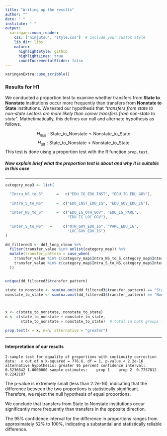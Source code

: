 ```yaml
---
title: "Writing up the results"
author: ""
date: " "
institute: " "
output:
  xaringan::moon_reader:
    css: ["ninjutsu", "style.css"]  # include your custom style
    lib_dir: libs
    nature:
      highlightStyle: github
      highlightLines: true
      countIncrementalSlides: false
---
```


```r
xaringanExtra::use_scribble()
```


### Results for H1

We conducted a proportion test to examine whether transfers from **State to Nonstate** institutions occur more frequently than transfers from **Nonstate to State** institutions.
We tested our hypothesis that *"transfers from state to non-state sectors are more likely than career transfers from non-state to state"*. Mathetimatically, this defines our null and alternate hypothesis as follows. 

$$H_{null}  : \text{State_to_Nonstate} \leq  \text{Nonstate_to_State}$$
$$H_{alt}  : \text{State_to_Nonstate} >  \text{Nonstate_to_State}$$
This test is done uisng a proportion test with the R function `prop.test`. 


##### Now explain brief what the proportion test is about and why it is suitable in this case


--- 

```r
category_map3 <- list(

  "Intra_NS_to_S"      =   c("EDU_IG_EDU_INST", "EDU_IG_EDU_GOV"),
  
  "Intra_S_to_NS"      =  c("EDU_INST_EDU_IG", "EDU_GOV_EDU_IG"),
  
  "Inter_NS_to_S"      =  c("EDU_IG_OTH_GOV", "EDU_IG_PARL", 
                            "EDU_IG_LOC_GOV"),
  
  "Inter_S_to_NS"   =     c("OTH_GOV_EDU_IG", "PARL_EDU_IG", 
                            "LOC_GOV_EDU_IG")
)

dd_filtered3 <- ddf_long_clean %>%
  filter(transfer_value %in% unlist(category_map)) %>%
  mutate(transfer_pattern = case_when(
    transfer_value %in% c(category_map$Intra_NS_to_S,category_map$Inter_NS_to_S) ~ "Nonstate_State",
    transfer_value %in% c(category_map$Intra_S_to_NS,category_map$Inter_S_to_NS) ~ "State_Nonstate"
  ))


unique(dd_filtered3$transfer_pattern)

state_to_nonstate <- sum(na.omit(dd_filtered3$transfer_pattern) == "State_Nonstate")
nonstate_to_state <- sum(na.omit(dd_filtered3$transfer_pattern) == "Nonstate_State")



x <- c(state_to_nonstate, nonstate_to_state)  
n <- c(state_to_nonstate + nonstate_to_state, 
       state_to_nonstate + nonstate_to_state)  # total in both groups (same)

prop.test(x = x, n=n, alternative = "greater")

```

---

#### Interpretation of our results

```2-sample test for equality of proportions with continuity correction data:  x out of n
X-squared = 776.6, df = 1, p-value < 2.2e-16
alternative hypothesis: greater
95 percent confidence interval:
 0.5236642 1.0000000
sample estimates:
   prop 1    prop 2 
0.7757812 0.2242187``` 




The p-value is extremely small (less than 2.2e-16), indicating that the difference between the two proportions is statistically significant. Therefore, we reject the null hypothesis of equal proportions.

We conclude that transfers from State to Nonstate institutions occur significantly more frequently than transfers in the opposite direction.

The 95% confidence interval for the difference in proportions ranges from approximately 52% to 100%, indicating a substantial and statistically reliable difference.

